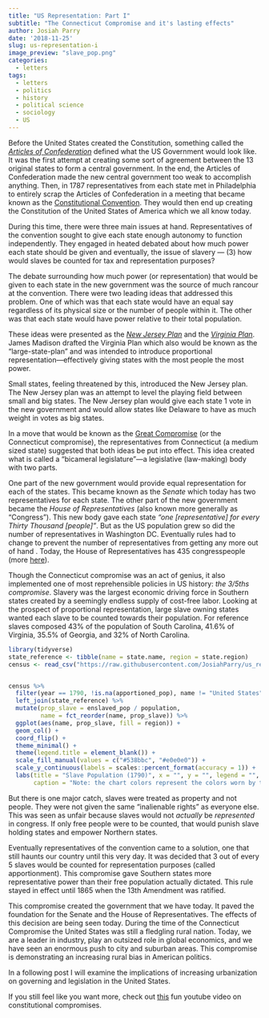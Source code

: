 ```yaml
---
title: "US Representation: Part I"
subtitle: "The Connecticut Compromise and it's lasting effects"
author: Josiah Parry
date: '2018-11-25'
slug: us-representation-i
image_preview: "slave_pop.png"
categories:
  - letters
tags:
  - letters
  - politics
  - history
  - political science
  - sociology
  - US
---
```


Before the United States created the Constitution, something called the [_Articles of Confederation_](https://history.state.gov/milestones/1776-1783/articles) defined what the US Government would look like. It was the first attempt at creating some sort of agreement between the 13 original states to form a central government. In the end, the Articles of Confederation made the new central government too weak to accomplish anything. Then, in 1787 representatives from each state met in Philadelphia to entirely scrap the Articles of Confederation in a meeting that became known as the [Constitutional Convention](https://history.state.gov/milestones/1784-1800/convention-and-ratification). They would then end up creating the Constitution of the United States of America which we all know today. 

During this time, there were three main issues at hand. Representatives of the convention sought to give each state enough autonomy to function independently. They engaged in heated debated about how much power each state should be given and eventually, the issue of slavery — (3) how would slaves be counted for tax and representation purposes?

The debate surrounding how much power (or representation) that would be given to each state in the new government was the source of much rancour at the convention. There were two leading ideas that addressed this problem. One of which was that each state would have an equal say regardless of its physical size or the number of people within it. The other was that each state would have power relative to their total population. 

These ideas were presented as the [_New Jersey Plan_](https://en.wikipedia.org/wiki/New_Jersey_Plan) and the [_Virginia Plan_](https://en.wikipedia.org/wiki/Virginia_Plan). James Madison drafted the Virginia Plan which also would be known as the "large-state-plan” and was intended to introduce proportional representation—effectively giving states with the most people the most power. 

Small states, feeling threatened by this, introduced the New Jersey plan. The New Jersey plan was an attempt to level the playing field between small and big states. The New Jersey plan would give each state 1 vote in the new government and would allow states like Delaware to have as much weight in votes as big states. 

In a move that would be known as the [Great Compromise](https://www.senate.gov/artandhistory/history/minute/A_Great_Compromise.htm) (or the Connecticut compromise), the representatives from Connecticut (a medium sized state) suggested that both ideas be put into effect. This idea created what is called a “bicameral legislature"—a legislative (law-making) body with two parts. 

One part of the new government would provide equal representation for each of the states. This became known as the _Senate_ which today has two representatives for each state. The other part of the new government became the _House of Representatives_ (also known more generally as “Congress”). This new body gave each state _“one [representative] for every Thirty Thousand [people]”_. But as the US population grew so did the number of representatives in Washington DC. Eventually rules had to change to prevent the number of representatives from getting any more out of hand . Today, the House of Representatives has 435 congresspeople (more [here](https://en.wikipedia.org/wiki/United_States_congressional_apportionment#Past_increases)).

Though the Connecticut compromise was an act of genius, it also implemented one of most reprehensible policies in US history: _the 3/5ths compromise_. Slavery was the largest economic driving force in Southern states created by a seemingly endless supply of cost-free labor. Looking at the prospect of proportional representation, large slave owning states wanted each slave to be counted towards their population. For reference slaves composed 43% of the population of South Carolina,  41.6% of Virginia, 35.5% of Georgia, and 32% of North Carolina. 


```r
library(tidyverse)
state_reference <- tibble(name = state.name, region = state.region)
census <- read_csv("https://raw.githubusercontent.com/JosiahParry/us_representation/master/data/us/census_cleaned_data.csv")


census %>% 
  filter(year == 1790, !is.na(apportioned_pop), name != "United States") %>% 
  left_join(state_reference) %>% 
  mutate(prop_slave = enslaved_pop / population,
         name = fct_reorder(name, prop_slave)) %>% 
  ggplot(aes(name, prop_slave, fill = region)) + 
  geom_col() + 
  coord_flip() + 
  theme_minimal() +
  theme(legend.title = element_blank()) + 
  scale_fill_manual(values = c("#538bbc", "#e0e0e0")) +
  scale_y_continuous(labels = scales::percent_format(accuracy = 1)) + 
  labs(title = "Slave Population (1790)", x = "", y = "", legend = "",
       caption = "Note: the chart colors represent the colors worn by the \n Union and Confederate  armies during the civil war.") 
```

But there is one major catch, slaves were treated as property and not people. They were not given the same "inalienable rights" as everyone else. This was seen as unfair because slaves would not _actually_ be _represented_ in congress. If only free people were to be counted, that would punish slave holding states and empower Northern states. 

Eventually representatives of the convention came to a solution, one that still haunts our country until this very day. It was decided that 3 out of every 5 slaves would be counted for representation purposes (called apportionment). This compromise gave Southern states more representative power than their free population actually dictated. This rule stayed in effect until 1865 when the 13th Amendment was ratified. 

This compromise created the government that we have today. It paved the foundation for the Senate and the House of Representatives. The effects of this decision are being seen today. During the time of the Connecticut Compromise the United States was still a fledgling rural nation. Today, we are a leader in industry, play an outsized role in global economics, and we have seen an enormous push to city and suburban areas. This compromise is demonstrating an increasing rural bias in American politics. 

In a following post I will examine the implications of increasing urbanization on governing and legislation in the United States. 

If you still feel like you want more, check out [this](https://www.youtube.com/watch?v=kCCmuftyj8A) fun youtube video on constitutional compromises.